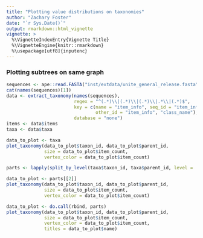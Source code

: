 ```yaml
---
title: "Plotting value distributions on taxonomies"
author: "Zachary Foster"
date: "`r Sys.Date()`"
output: rmarkdown::html_vignette
vignette: >
  %\VignetteIndexEntry{Vignette Title}
  %\VignetteEngine{knitr::rmarkdown}
  %\usepackage[utf8]{inputenc}
---
```





### Plotting subtrees on same graph



```r
sequences <- ape::read.FASTA("inst/extdata/unite_general_release.fasta")
cat(names(sequences)[1])
data <- extract_taxonomy(names(sequences),
                         regex = "^(.*)\\|(.*)\\|(.*)\\|.*\\|(.*)$",
                         key = c(name = "item_info", seq_id = "item_info",
                                 other_id = "item_info", "class_name"),
                         database = "none")
items <- data$items
taxa <- data$taxa
```


```r
data_to_plot <- taxa
plot_taxonomy(data_to_plot$taxon_id, data_to_plot$parent_id,
              size = data_to_plot$item_count,
              vertex_color = data_to_plot$item_count)
```


```r
parts <- lapply(split_by_level(taxa$taxon_id, taxa$parent_id, level =  2), function(i) taxa[i, ])

data_to_plot <- parts[[2]]
plot_taxonomy(data_to_plot$taxon_id, data_to_plot$parent_id,
              size = data_to_plot$item_count,
              vertex_color = data_to_plot$item_count)

data_to_plot <- do.call(rbind, parts)
plot_taxonomy(data_to_plot$taxon_id, data_to_plot$parent_id,
              size = data_to_plot$item_count,
              vertex_color = data_to_plot$item_count,
              titles = data_to_plot$name)
```

